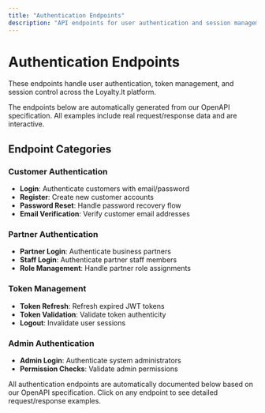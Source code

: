 ```yaml
---
title: "Authentication Endpoints"
description: "API endpoints for user authentication and session management"
---
```


# Authentication Endpoints

These endpoints handle user authentication, token management, and session control across the Loyalty.lt platform.

<Info>
The endpoints below are automatically generated from our OpenAPI specification. All examples include real request/response data and are interactive.
</Info>

## Endpoint Categories

### Customer Authentication
- **Login**: Authenticate customers with email/password
- **Register**: Create new customer accounts  
- **Password Reset**: Handle password recovery flow
- **Email Verification**: Verify customer email addresses

### Partner Authentication  
- **Partner Login**: Authenticate business partners
- **Staff Login**: Authenticate partner staff members
- **Role Management**: Handle partner role assignments

### Token Management
- **Token Refresh**: Refresh expired JWT tokens
- **Token Validation**: Validate token authenticity
- **Logout**: Invalidate user sessions

### Admin Authentication
- **Admin Login**: Authenticate system administrators
- **Permission Checks**: Validate admin permissions

<Note>
All authentication endpoints are automatically documented below based on our OpenAPI specification. Click on any endpoint to see detailed request/response examples.
</Note> 